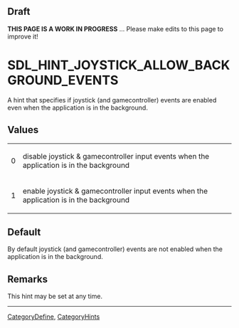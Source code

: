 == Draft ==

'''THIS PAGE IS A WORK IN PROGRESS''' ... Please make edits to this page to improve it!


<!-- #*^*^*^*^*See https://wiki.libsdl.org/SGEnumerations for details on editing this page*^*^*^*^* -->


= SDL_HINT_JOYSTICK_ALLOW_BACKGROUND_EVENTS =
A hint that specifies if joystick (and gamecontroller) events are enabled even when the application is in the background.




== Values ==
{|
|0
|disable joystick & gamecontroller input events when the application is in the background
|-
|1
|enable joystick & gamecontroller input events when the application is in the background
|}


== Default ==
By default joystick (and gamecontroller) events are not enabled when the application is in the background.



== Remarks ==
This hint may be set at any time.

----
[[CategoryDefine]], [[CategoryHints]]
<!-- #See the Style Guide for instructions on editing the footer. -->
